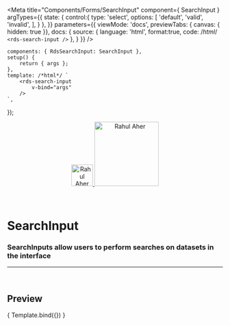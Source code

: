 
<Meta
	title="Components/Forms/SearchInput"
	component={ SearchInput }
	argTypes={{
		state: {
			control:{
				type: 'select',
				options: [
					'default',
					'valid',
					'invalid',
				],
			}
		},
	}}
	parameters={{
		viewMode: 'docs',
		previewTabs: { canvas: { hidden: true }},
		docs: {
			source: {
				language: 'html',
				format:true,
				code: /*html*/ 
`<rds-search-input />`
			},
		}
	}}
/>

	components: { RdsSearchInput: SearchInput },
	setup() {
		return { args };
	},
	template: /*html*/ `
		<rds-search-input
			v-bind="args" 
		/>
	`,
});

<div align="center" style={{display: 'flex'}}>
    <a href="https://rahulaher.netlify.app">
        <img src="https://rahulaher.netlify.app/img/logo/glyph-black-colored.svg" alt="Rahul Aher logo" width="50" />
        <img src="https://rahulaher.netlify.app/img/logo/word-black-colored.svg" alt="Rahul Aher" width="150" />
    </a>
</div>

<br />
<br />

# SearchInput

### SearchInputs allow users to perform searches on datasets in the interface

---
<br />

## Preview

<Canvas>
	<Story
		name="SearchInput"
	>
		{ Template.bind({}) }
	</Story>
</Canvas>

<ArgsTable story="SearchInput" />